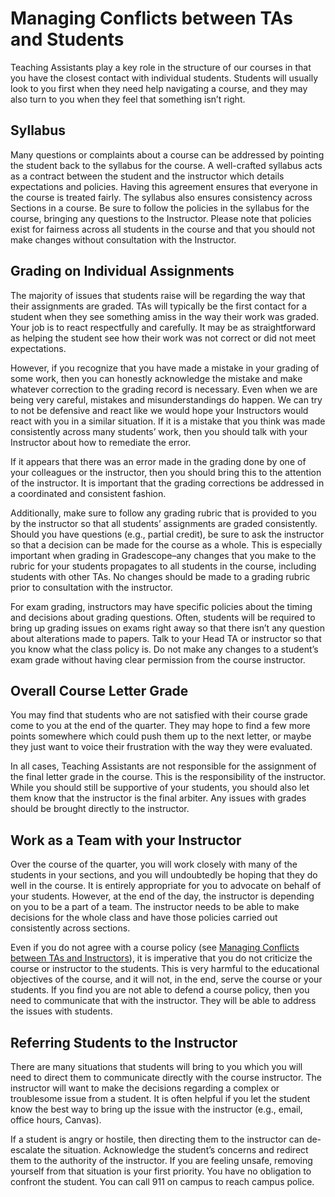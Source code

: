 # Managing Conflicts between TAs and Students

Teaching Assistants play a key role in the structure of our courses in that you have the closest contact with individual students. Students will usually look to you first when they need help navigating a course, and they may also turn to you when they feel that something isn’t right.

## Syllabus

Many questions or complaints about a course can be addressed by pointing the student back to the syllabus for the course. A well-crafted syllabus acts as a contract between the student and the instructor which details expectations and policies. Having this agreement ensures that everyone in the course is treated fairly. The syllabus also ensures consistency across Sections in a course. Be sure to follow the policies in the syllabus for the course, bringing any questions to the Instructor. Please note that policies exist for fairness across all students in the course and that you should not make changes without consultation with the Instructor.

## Grading on Individual Assignments 

The majority of issues that students raise will be regarding the way that their assignments are graded. TAs will typically be the first contact for a student when they see something amiss in the way their work was graded. Your job is to react respectfully and carefully.
It may be as straightforward as helping the student see how their work was not correct or did not meet expectations. 

However, if you recognize that you have made a mistake in your grading of some work, then you can honestly acknowledge the mistake and make whatever correction to the grading record is necessary. Even when we are being very careful, mistakes and misunderstandings do happen. We can try to not be defensive and react like we would hope your Instructors would react with you in a similar situation. If it is a mistake that you think was made consistently across many students’ work, then you should talk with your Instructor about how to remediate the error.

If it appears that there was an error made in the grading done by one of your colleagues or the instructor, then you should bring this to the attention of the instructor. It is important that the grading corrections be addressed in a coordinated and consistent fashion. 

Additionally, make sure to follow any grading rubric that is provided to you by the instructor so that all students’ assignments are graded consistently. Should you have questions (e.g., partial credit), be sure to ask the instructor so that a decision can be made for the course as a whole. This is especially important when grading in Gradescope–any changes that you make to the rubric for your students propagates to all students in the course, including students with other TAs. No changes should be made to a grading rubric prior to consultation with the instructor. 

For exam grading, instructors may have specific policies about the timing and decisions about grading questions. Often, students will be required to bring up grading issues on exams right away so that there isn’t any question about alterations made to papers. Talk to your Head TA or instructor so that you know what the class policy  is. Do not make any changes to a student's exam grade without having clear permission from the course instructor.

## Overall Course Letter Grade

You may find that students who are not satisfied with their course grade come to you at the end of the quarter. They may hope to find a few more points somewhere which could push them up to the next letter, or maybe they just want to voice their frustration with the way they were evaluated.

In all cases, Teaching Assistants are not responsible for the assignment of the final letter grade in the course. This is the responsibility of the instructor. While you should still be supportive of your students, you should also let them know that the instructor is the final arbiter. Any issues with grades should be brought directly to the instructor.


## Work as a Team with your Instructor

Over the course of the quarter, you will work closely with many of the students in your sections, and you will undoubtedly be hoping that they do well in the course. It is entirely appropriate for you to advocate on behalf of your students. However, at the end of the day, the instructor is depending on you to be a part of a team. The instructor needs to be able to make decisions for the whole class and have those policies carried out consistently across sections. 

Even if you do not agree with a course policy (see [Managing Conflicts between TAs and Instructors](#TAInstructor)), it is imperative that you do not criticize the course or instructor to the students. This is very harmful to the educational objectives of the course, and it will not, in the end, serve the course or your students. If you find you are not able to defend a course policy, then you need to communicate that with the instructor. They will be able to address the issues with students.

## Referring Students to the Instructor

There are many situations that students will bring to you which you will need to direct them to communicate directly with the course instructor. The instructor will want to make the decisions regarding a complex or troublesome issue from a student. It is often helpful if you let the student know the best way to bring up the issue with the instructor (e.g., email, office hours, Canvas).

If a student is angry or hostile, then directing them to the instructor can de-escalate the situation. Acknowledge the student’s concerns and redirect them to the authority of the instructor. If you are feeling unsafe, removing yourself from that situation is your first priority. You have no obligation to confront the student. You can call 911 on campus to reach campus police.

